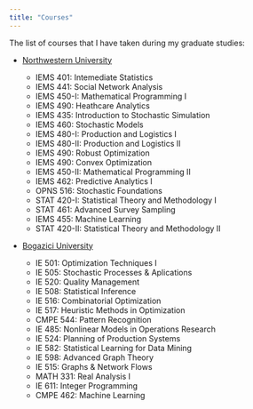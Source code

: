 ```yaml
---
title: "Courses"
---
```


The list of courses that I have taken during my graduate studies:

* [Northwestern University](https://www.mccormick.northwestern.edu/industrial/)

    + IEMS 401: Intemediate Statistics
    + IEMS 441: Social Network Analysis
    + IEMS 450-I: Mathematical Programming I
    + IEMS 490: Heathcare Analytics
    + IEMS 435: Introduction to Stochastic Simulation
    + IEMS 460: Stochastic Models
    + IEMS 480-I: Production and Logistics I
    + IEMS 480-II: Production and Logistics II
    + IEMS 490: Robust Optimization
    + IEMS 490: Convex Optimization
    + IEMS 450-II: Mathematical Programming II
    + IEMS 462: Predictive Analytics I
    + OPNS 516: Stochastic Foundations
    + STAT 420-I: Statistical Theory and Methodology I
    + STAT 461: Advanced Survey Sampling
    + IEMS 455: Machine Learning
    + STAT 420-II: Statistical Theory and Methodology II

* [Bogazici University](http://www.ie.boun.edu.tr)

    + IE 501: Optimization Techniques I
    + IE 505: Stochastic Processes & Aplications
    + IE 520: Quality Management
    + IE 508: Statistical Inference
    + IE 516: Combinatorial Optimization
    + IE 517: Heuristic Methods in Optimization
    + CMPE 544: Pattern Recognition
    + IE 485: Nonlinear Models in Operations Research
    + IE 524: Planning of Production Systems
    + IE 582: Statistical Learning for Data Mining
    + IE 598: Advanced Graph Theory
    + IE 515: Graphs & Network Flows
    + MATH 331: Real Analysis I
    + IE 611: Integer Programming
    + CMPE 462: Machine Learning